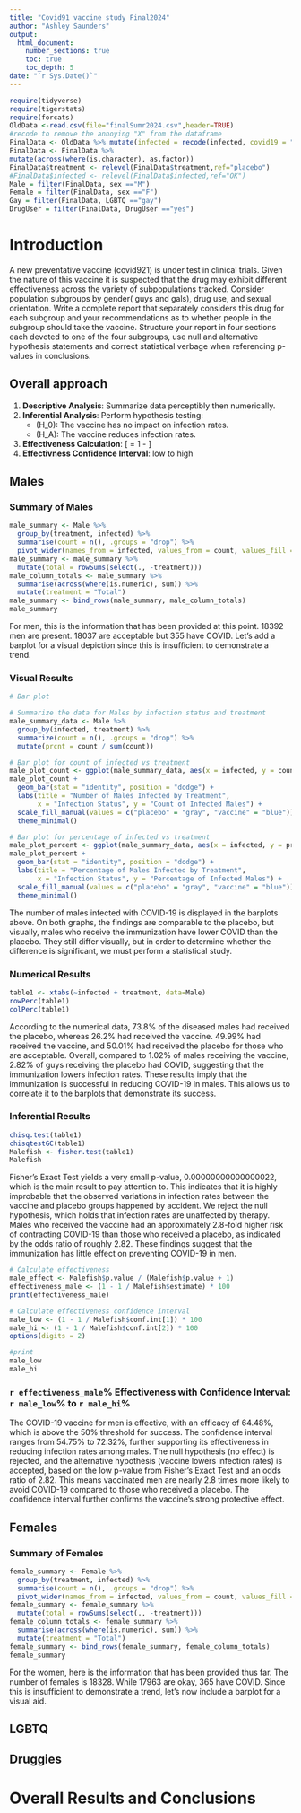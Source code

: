 ```yaml
---
title: "Covid91 vaccine study Final2024"
author: "Ashley Saunders"
output: 
  html_document:
    number_sections: true
    toc: true
    toc_depth: 5
date: "`r Sys.Date()`" 
---
```


```r
require(tidyverse)
require(tigerstats)
require(forcats)
OldData <-read.csv(file="finalSumr2024.csv",header=TRUE)
#recode to remove the annoying "X" from the dataframe
FinalData <- OldData %>% mutate(infected = recode(infected, covid19 = "covid", none = "OK" )) %>% select(-one_of("X"))
FinalData <- FinalData %>%
mutate(across(where(is.character), as.factor))
FinalData$treatment <- relevel(FinalData$treatment,ref="placebo")
#FinalData$infected <- relevel(FinalData$infected,ref="OK")
Male = filter(FinalData, sex =="M")
Female = filter(FinalData, sex =="F")
Gay = filter(FinalData, LGBTQ =="gay")
DrugUser = filter(FinalData, DrugUser =="yes")
```

# Introduction

A new  preventative vaccine (covid921) is under test in clinical trials. Given the nature of this vaccine it is suspected that the drug may exhibit different effectiveness across the variety of subpopulations tracked. Consider population subgroups by gender( guys and gals), drug use, and sexual orientation. Write a complete report that separately considers this drug for each subgroup and your recommendations as to whether people in the subgroup should take the vaccine. Structure your report in four sections each devoted to one of the four subgroups, use null and alternative hypothesis statements and correct statistical verbage when referencing p-values in conclusions.

## Overall approach

1. **Descriptive Analysis**: Summarize data perceptibly then numerically.
2. **Inferential Analysis**: Perform hypothesis testing:
   - \(H_0\): The vaccine has no impact on infection rates.
   - \(H_A\): The vaccine reduces infection rates.
3. **Effectiveness Calculation**:
   \[
   \text{Vaccine Effectiveness (VE)} = 1 - \frac{\text{Risk}_{\text{vaccine}}}{\text{Risk}_{\text{placebo}}}
   \]
4. **Effectivness Confidence Interval**: low to high

## Males

### Summary of Males
```r
male_summary <- Male %>%
  group_by(treatment, infected) %>%
  summarise(count = n(), .groups = "drop") %>%
  pivot_wider(names_from = infected, values_from = count, values_fill = 0)
male_summary <- male_summary %>%
  mutate(total = rowSums(select(., -treatment)))
male_column_totals <- male_summary %>%
  summarise(across(where(is.numeric), sum)) %>%
  mutate(treatment = "Total")
male_summary <- bind_rows(male_summary, male_column_totals)
male_summary
```

For men, this is the information that has been provided at this point. 18392 men are present. 18037 are acceptable but 355 have COVID. Let's add a barplot for a visual depiction since this is insufficient to demonstrate a trend.

### Visual Results
```r
# Bar plot

# Summarize the data for Males by infection status and treatment
male_summary_data <- Male %>%
  group_by(infected, treatment) %>%
  summarize(count = n(), .groups = "drop") %>%
  mutate(prcnt = count / sum(count))

# Bar plot for count of infected vs treatment
male_plot_count <- ggplot(male_summary_data, aes(x = infected, y = count, fill = treatment))
male_plot_count + 
  geom_bar(stat = "identity", position = "dodge") +
  labs(title = "Number of Males Infected by Treatment",
       x = "Infection Status", y = "Count of Infected Males") +
  scale_fill_manual(values = c("placebo" = "gray", "vaccine" = "blue")) +
  theme_minimal()

# Bar plot for percentage of infected vs treatment
male_plot_percent <- ggplot(male_summary_data, aes(x = infected, y = prcnt * 100, fill = treatment))
male_plot_percent + 
  geom_bar(stat = "identity", position = "dodge") +
  labs(title = "Percentage of Males Infected by Treatment",
       x = "Infection Status", y = "Percentage of Infected Males") +
  scale_fill_manual(values = c("placebo" = "gray", "vaccine" = "blue")) +
  theme_minimal()
```

The number of males infected with COVID-19 is displayed in the barplots above. On both graphs, the findings are comparable to the placebo, but visually, males who receive the immunization have lower COVID than the placebo. They still differ visually, but in order to determine whether the difference is significant, we must perform a statistical study.

### Numerical Results
```r
table1 <- xtabs(~infected + treatment, data=Male)
rowPerc(table1)
colPerc(table1)
```

According to the numerical data, 73.8% of the diseased males had received the placebo, whereas 26.2% had received the vaccine. 49.99% had received the vaccine, and 50.01% had received the placebo for those who are acceptable. Overall, compared to 1.02% of males receiving the vaccine, 2.82% of guys receiving the placebo had COVID, suggesting that the immunization lowers infection rates. These results imply that the immunization is successful in reducing COVID-19 in males. This allows us to correlate it to the barplots that demonstrate its success.

### Inferential Results
```r
chisq.test(table1)
chisqtestGC(table1)
Malefish <- fisher.test(table1)
Malefish
```

Fisher's Exact Test yields a very small p-value, 0.00000000000000022, which is the main result to pay attention to. This indicates that it is highly improbable that the observed variations in infection rates between the vaccine and placebo groups happened by accident. We reject the null hypothesis, which holds that infection rates are unaffected by therapy. Males who received the vaccine had an approximately 2.8-fold higher risk of contracting COVID-19 than those who received a placebo, as indicated by the odds ratio of roughly 2.82. These findings suggest that the immunization has little effect on preventing COVID-19 in men.

```r
# Calculate effectiveness
male_effect <- Malefish$p.value / (Malefish$p.value + 1)
effectiveness_male <- (1 - 1 / Malefish$estimate) * 100
print(effectiveness_male)

# Calculate effectiveness confidence interval
male_low <- (1 - 1 / Malefish$conf.int[1]) * 100
male_hi <- (1 - 1 / Malefish$conf.int[2]) * 100
options(digits = 2)

#print 
male_low
male_hi
```

### `r effectiveness_male`% Effectiveness with Confidence Interval: `r male_low`%  to `r male_hi`%

The COVID-19 vaccine for men is effective, with an efficacy of 64.48%, which is above the 50% threshold for success. The confidence interval ranges from 54.75% to 72.32%, further supporting its effectiveness in reducing infection rates among males. The null hypothesis (no effect) is rejected, and the alternative hypothesis (vaccine lowers infection rates) is accepted, based on the low p-value from Fisher's Exact Test and an odds ratio of 2.82. This means vaccinated men are nearly 2.8 times more likely to avoid COVID-19 compared to those who received a placebo. The confidence interval further confirms the vaccine’s strong protective effect.

## Females

### Summary of Females
```r
female_summary <- Female %>%
  group_by(treatment, infected) %>%
  summarise(count = n(), .groups = "drop") %>%
  pivot_wider(names_from = infected, values_from = count, values_fill = 0)
female_summary <- female_summary %>%
  mutate(total = rowSums(select(., -treatment)))
female_column_totals <- female_summary %>%
  summarise(across(where(is.numeric), sum)) %>%
  mutate(treatment = "Total")
female_summary <- bind_rows(female_summary, female_column_totals)
female_summary
```

For the women, here is the information that has been provided thus far. The number of females is 18328. While 17963 are okay, 365 have COVID. Since this is insufficient to demonstrate a trend, let's now include a barplot for a visual aid.

## LGBTQ



## Druggies


# Overall Results and Conclusions